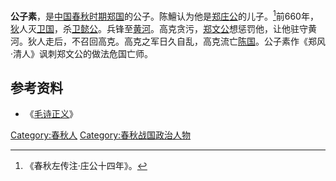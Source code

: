 '''公子素'''，是[[中国|中国]][[春秋时期|春秋时期]][[郑国|郑国]]的公子。陈鱣认为他是[[郑庄公|郑庄公]]的儿子。<ref>《春秋左传注·庄公十四年》。</ref>前660年，[[狄|狄]]人灭[[卫国|卫国]]，杀[[卫懿公|卫懿公]]。兵锋至[[黄河|黄河]]。高克贪污，[[郑文公|郑文公]]想惩罚他，让他驻守黄河。狄人走后，不召回高克。高克之军日久自乱，高克流亡[[陈国|陈国]]。公子素作《郑风·清人》讽刺郑文公的做法危国亡师。

== 参考资料 ==
{{reflist}}
*《[[毛诗正义|毛诗正义]]》

{{wikisource|詩經/清人}}

[[Category:春秋人|Category:春秋人]]
[[Category:春秋战国政治人物|Category:春秋战国政治人物]]
